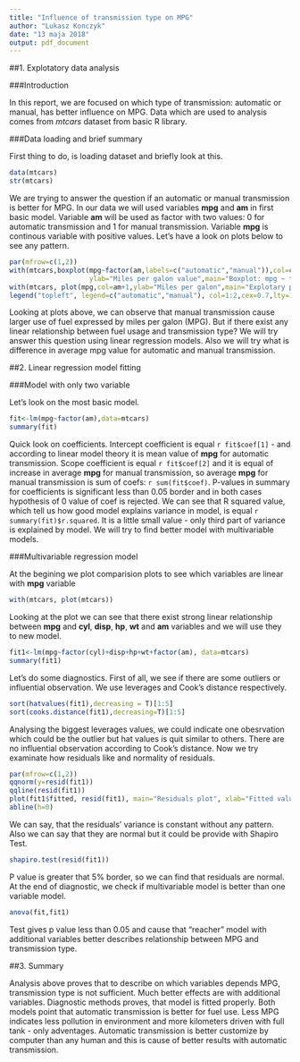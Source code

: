 ---
title: "Influence of transmission type on MPG"
author: "Lukasz Konczyk"
date: "13 maja 2018"
output: pdf_document
---

##1. Explotatory data analysis

###Introduction

In this report, we are focused on which type of transmission: automatic or manual, has better influence on MPG. Data which are used to analysis comes from *mtcars* dataset from basic R library.

###Data loading and brief summary

First thing to do, is loading dataset and briefly look at this.

```{r ,echo=TRUE}
data(mtcars)
str(mtcars)
```

We are trying to answer the question if an automatic or manual transmission is better for MPG. In our data we will used variables **mpg** and **am** in first basic model. Variable **am** will be used as factor with two values: 0 for automatic transmission and 1 for manual transmission. Variable **mpg** is continous variable with positive values. Let's have a look on plots below to see any pattern.


```{r, echo=TRUE}
par(mfrow=c(1,2))
with(mtcars,boxplot(mpg~factor(am,labels=c("automatic","manual")),col=c("red4","green4"),xlab="Transmission type",
                    ylab="Miles per galon value",main="Boxplot: mpg ~ transmission"))
with(mtcars, plot(mpg,col=am+1,ylab="Miles per galon",main="Explotary plot"))
legend("topleft", legend=c("automatic","manual"), col=1:2,cex=0.7,lty=1)
```

Looking at plots above, we can observe that manual transmission cause larger use of fuel expressed by miles per galon (MPG). But if there exist any linear relationship between fuel usage and transmission type? We will try answer this question using linear regression models. Also we will try what is difference in average mpg value for automatic and manual transmission.

##2. Linear regression model fitting

###Model with only two variable

Let's look on the most basic model.

```{r, echo=TRUE}
fit<-lm(mpg~factor(am),data=mtcars)
summary(fit)
```

Quick look on coefficients. Intercept coefficient is equal `r fit$coef[1]` - and according to linear model theory it is mean value of **mpg** for automatic transmission. Scope coefficient is equal `r fit$coef[2]` and it is equal of increase in average **mpg** for manual transmission, so average **mpg** for manual transmission is sum of coefs: `r sum(fit$coef)`. P-values in summary for coefficients is significant less than 0.05 border and in both cases hypothesis of 0 value of coef is rejected. We can see that R squared value, which tell us how good model explains variance in model, is equal `r summary(fit)$r.squared`. It is a little small value - only third part of variance is explained by model. We will try to find better model with multivariable models.

###Multivariable regression model

At the begining we plot comparision plots to see which variables are linear with **mpg** variable

```{r, echo=TRUE}
with(mtcars, plot(mtcars))
```

Looking at the plot we can see that there exist strong linear relationship between **mpg** and **cyl**, **disp**, **hp**, **wt** and **am** variables and we will use they to new model.

```{r, echo=TRUE}
fit1<-lm(mpg~factor(cyl)+disp+hp+wt+factor(am), data=mtcars)
summary(fit1)
```

Let's do some diagnostics. First of all, we see if there are some outliers or influential observation. We use leverages and Cook's distance respectively.

```{r, echo=TRUE}
sort(hatvalues(fit1),decreasing = T)[1:5]
sort(cooks.distance(fit1),decreasing=T)[1:5]
```

Analysing the biggest leverages values, we could indicate one obesrvation which could be the outlier but hat values is quit similar to others. There are no influential observation according to Cook's distance. Now we try examinate how residuals like and normality of residuals.

```{r, echo=TRUE}
par(mfrow=c(1,2))
qqnorm(y=resid(fit1))
qqline(resid(fit1))
plot(fit1$fitted, resid(fit1), main="Residuals plot", xlab="Fitted values", ylab="Residuals")
abline(h=0)
```
We can say, that the residuals' variance is constant without any pattern. Also we can say that they are normal but it could be provide with Shapiro Test.
```{r, echo=TRUE}
shapiro.test(resid(fit1))
```
P value is greater that 5% border, so we can find that residuals are normal. At the end of diagnostic, we check if multivariable model is better than one variable model.
```{r, echo=TRUE}
anova(fit,fit1)
```
Test gives p value less than 0.05 and cause that "reacher" model with additional variables better describes relationship between MPG and transmission type.

##3. Summary

Analysis above proves that to describe on which variables depends MPG, transmission type is not sufficient. Much better effects are with additional variables. Diagnostic methods proves, that model is fitted properly. Both models point that automatic transmission is better for fuel use. Less MPG indicates less pollution in environment and more kilometers driven with full tank - only adventages. Automatic transmission is better customize by computer than any human and this is cause of better results with automatic transmission.
